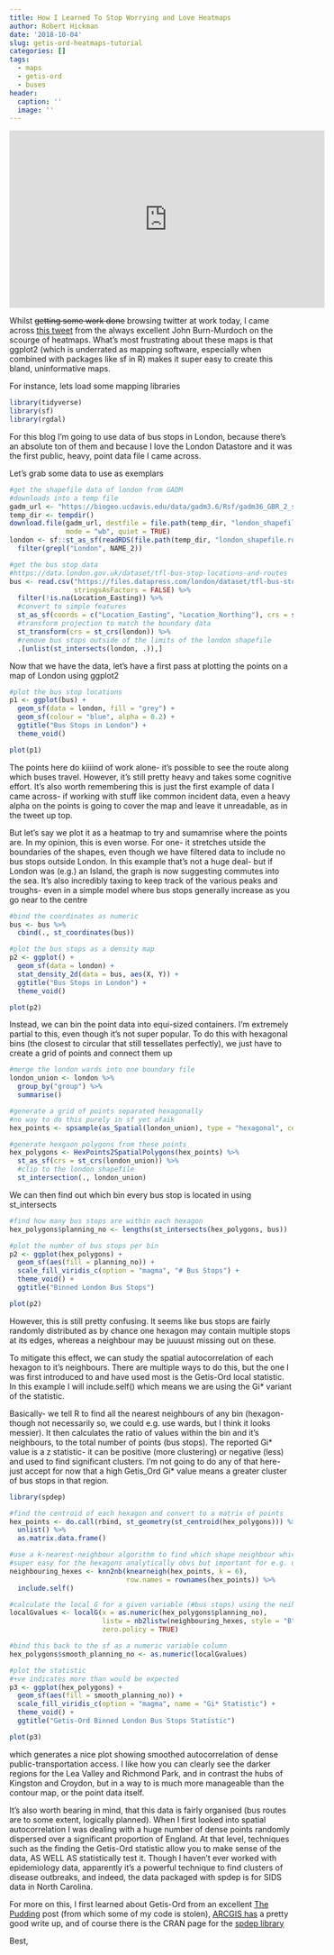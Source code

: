 ```yaml
---
title: How I Learned To Stop Worrying and Love Heatmaps
author: Robert Hickman
date: '2018-10-04'
slug: getis-ord-heatmaps-tutorial
categories: []
tags:
  - maps
  - getis-ord
  - buses
header:
  caption: ''
  image: ''
---
```



<iframe width="560" height="315" src="https://www.youtube.com/watch?v=G7N4uBZLe1Q" frameborder="0" allowfullscreen></iframe>

Whilst ~~getting some work done~~ browsing twitter at work today, I came across [this tweet](https://twitter.com/jburnmurdoch/status/1047470445459644416) from the always excellent John Burn-Murdoch on the scourge of heatmaps. 
What's most frustrating about these maps is that ggplot2 (which is underrated as mapping software, especially when combined with packages like sf in R) makes it super easy to create this bland, uninformative maps. 

For instance, lets load some mapping libraries

```r
library(tidyverse)
library(sf)
library(rgdal)

```

For this blog I'm going to use data of bus stops in London, because there's an absolute ton of them and because I love the London Datastore and it was the first public, heavy, point data file I came across.

Let's grab some data to use as exemplars

```r
#get the shapefile data of london from GADM
#downloads into a temp file
gadm_url <- "https://biogeo.ucdavis.edu/data/gadm3.6/Rsf/gadm36_GBR_2_sf.rds"
temp_dir <- tempdir()
download.file(gadm_url, destfile = file.path(temp_dir, "london_shapefile.rds"), 
              mode = "wb", quiet = TRUE)
london <- sf::st_as_sf(readRDS(file.path(temp_dir, "london_shapefile.rds"))) %>%
  filter(grepl("London", NAME_2))

#get the bus stop data
#https://data.london.gov.uk/dataset/tfl-bus-stop-locations-and-routes
bus <- read.csv("https://files.datapress.com/london/dataset/tfl-bus-stop-locations-and-routes/bus-stops-10-06-15.csv",
                stringsAsFactors = FALSE) %>%
  filter(!is.na(Location_Easting)) %>%
  #convert to simple features
  st_as_sf(coords = c("Location_Easting", "Location_Northing"), crs = st_crs("+init=epsg:27700")) %>%
  #transform projection to match the boundary data
  st_transform(crs = st_crs(london)) %>%
  #remove bus stops outside of the limits of the london shapefile
  .[unlist(st_intersects(london, .)),]

```

Now that we have the data, let's have a first pass at plotting the points on a map of London using ggplot2

```r
#plot the bus stop locations
p1 <- ggplot(bus) +
  geom_sf(data = london, fill = "grey") +
  geom_sf(colour = "blue", alpha = 0.2) +
  ggtitle("Bus Stops in London") +
  theme_void()

plot(p1)

```

The points here do kiiiind of work alone- it's possible to see the route along which buses travel. However, it's still pretty heavy and takes some cognitive effort. It's also worth remembering this is just the first example of data I came across- if working with stuff like common incident data, even a heavy alpha on the points is going to cover the map and leave it unreadable, as in the tweet up top.

But let's say we plot it as a heatmap to try and sumamrise where the points are. In my opinion, this is even worse. For one- it stretches utside the boundaries of the shapes, even though we have filtered data to include no bus stops outside London. In this example that's not a huge deal- but if London was (e.g.) an Island, the graph is now suggesting commutes into the sea. It's also incredibly taxing to keep track of the various peaks and troughs- even in a simple model where bus stops generally increase as you go near to the centre

```r
#bind the coordinates as numeric
bus <- bus %>%
  cbind(., st_coordinates(bus))

#plot the bus stops as a density map
p2 <- ggplot() +
  geom_sf(data = london) +
  stat_density_2d(data = bus, aes(X, Y)) +
  ggtitle("Bus Stops in London") +
  theme_void()

plot(p2)
```


Instead, we can bin the point data into equi-sized containers. I'm extremely partial to this, even though it's not super popular. To do this with hexagonal bins (the closest to circular that still tessellates perfectly), we just have to create a grid of points and connect them up

```r
#merge the london wards into one boundary file
london_union <- london %>%
  group_by("group") %>%
  summarise()

#generate a grid of points separated hexagonally
#no way to do this purely in sf yet afaik
hex_points <- spsample(as_Spatial(london_union), type = "hexagonal", cellsize = 0.01)

#generate hexgaon polygons from these points
hex_polygons <- HexPoints2SpatialPolygons(hex_points) %>%
  st_as_sf(crs = st_crs(london_union)) %>%
  #clip to the london shapefile
  st_intersection(., london_union)

```

We can then find out which bin every bus stop is located in using st_intersects

```r
#find how many bus stops are within each hexagon
hex_polygons$planning_no <- lengths(st_intersects(hex_polygons, bus))

#plot the number of bus stops per bin
p2 <- ggplot(hex_polygons) +
  geom_sf(aes(fill = planning_no)) +
  scale_fill_viridis_c(option = "magma", "# Bus Stops") +
  theme_void() +
  ggtitle("Binned London Bus Stops")

plot(p2)

```

However, this is still pretty confusing. It seems like bus stops are fairly randomly distributed as by chance one hexagon may contain multiple stops at its edges, whereas a neighbour may be juuuust missing out on these. 

To mitigate this effect, we can study the spatial autocorrelation of each hexagon to it's neighbours. There are multiple ways to do this, but the one I was first introduced to and have used most is the Getis-Ord local statistic. In this example I will include.self()
which means we are using the Gi* variant of the statistic.

Basically- we tell R to find all the nearest neighbours of any bin (hexagon- though not necessarily so, we could e.g. use wards, but I think it looks messier). It then calculates the ratio of values within the bin and it's neighbours, to the total number of points (bus stops). The reported Gi\* value is a z statistic- it can be positive (more clustering) or negative (less) and used to find significant clusters. I'm not going to do any of that here- just accept for now that a high Getis_Ord Gi\* value means a greater cluster of bus stops in that region.
 
```r
library(spdep)

#find the centroid of each hexagon and convert to a matrix of points
hex_points <- do.call(rbind, st_geometry(st_centroid(hex_polygons))) %>%
  unlist() %>%
  as.matrix.data.frame()

#use a k-nearest-neighbour algorithm to find which shape neighbour which
#super easy for the hexagons analytically obvs but important for e.g. using the ward boundaries instead
neighbouring_hexes <- knn2nb(knearneigh(hex_points, k = 6), 
                             row.names = rownames(hex_points)) %>%
  include.self()

#calculate the local G for a given variable (#bus stops) using the neihbours found previously
localGvalues <- localG(x = as.numeric(hex_polygons$planning_no),
                       listw = nb2listw(neighbouring_hexes, style = "B"),
                       zero.policy = TRUE)

#bind this back to the sf as a numeric variable column
hex_polygons$smooth_planning_no <- as.numeric(localGvalues)

#plot the statistic
#+ve indicates more than would be expected
p3 <- ggplot(hex_polygons) +
  geom_sf(aes(fill = smooth_planning_no)) +
  scale_fill_viridis_c(option = "magma", name = "Gi* Statistic") +
  theme_void() +
  ggtitle("Getis-Ord Binned London Bus Stops Statistic")

plot(p3)

```

which generates a nice plot showing smoothed autocorrelation of dense public-transportation access. I like how you can clearly see the darker regions for the Lea Valley and Richmond Park, and in contrast the hubs of Kingston and Croydon, but in a way to is much more manageable than the contour map, or the point data itself.

It's also worth bearing in mind, that this data is fairly organised (bus routes are to some extent, logically planned). When I first looked into spatial autocorrelation I was dealing with a huge number of dense points randomly dispersed over a significant proportion of England. At that level, techniques such as the finding the Getis-Ord statistic allow you to make sense of the data, AS WELL AS statistically test it. Though I haven't ever worked with epidemiology data, apparently it's a powerful technique to find clusters of disease outbreaks, and indeed, the data packaged with spdep is for SIDS data in North Carolina.

For more on this, I first learned about Getis-Ord from an excellent [The Pudding](https://pudding.cool/process/regional_smoothing/) post (from which some of my code is stolen), [ARCGIS has](http://pro.arcgis.com/en/pro-app/tool-reference/spatial-statistics/h-how-hot-spot-analysis-getis-ord-gi-spatial-stati.htm) a pretty good write up, and of course there is the CRAN page for the [spdep library](https://cran.r-project.org/web/packages/spdep/index.html)

Best,
